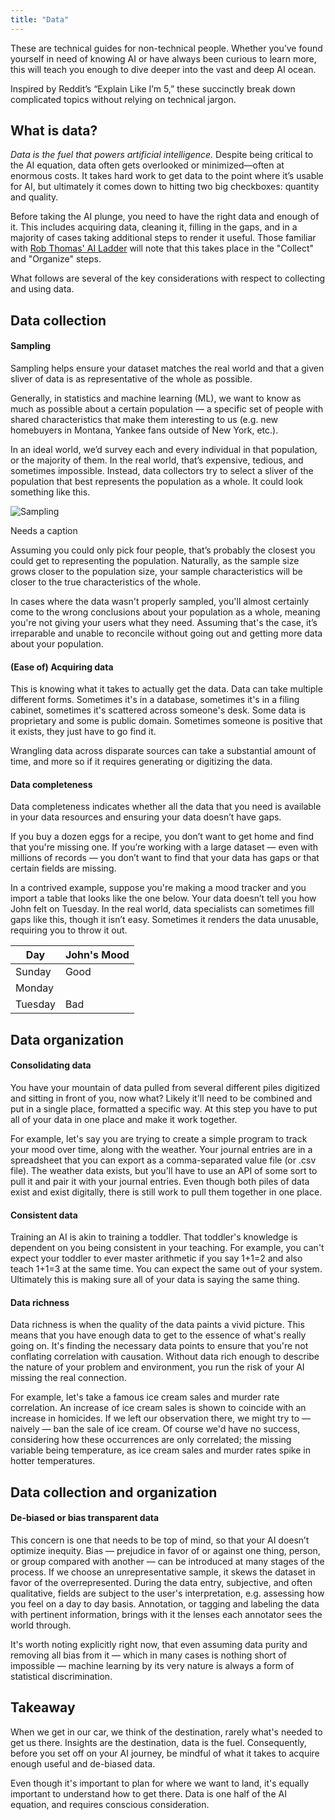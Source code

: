 ```yaml
---
title: "Data"
---
```


<PageDescription>

  These are technical guides for non-technical people. Whether you’ve found yourself in need of knowing AI or have always been curious to learn more, this will teach you enough to dive deeper into the vast and deep AI ocean.

  Inspired by Reddit’s “Explain Like I’m 5,” these succinctly break down complicated topics without relying on technical jargon.

</PageDescription>

## What is data?

*Data is the fuel that powers artificial intelligence.* Despite being critical to the AI equation, data often gets overlooked or minimized—often at enormous costs. It takes hard work to get data to the point where it’s usable for AI, but ultimately it comes down to hitting two big checkboxes: quantity and quality.

Before taking the AI plunge, you need to have the right data and enough of it. This includes acquiring data, cleaning it, filling in the gaps, and in a majority of cases taking additional steps to render it useful. Those familiar with [Rob Thomas' AI Ladder](https://video.cube365.net/c/910697) will note that this takes place in the "Collect" and "Organize" steps.

What follows are several of the key considerations with respect to collecting and using data.

## Data collection
#### Sampling

Sampling helps ensure your dataset matches the real world and that a given sliver of data is as representative of the whole as possible.

Generally, in statistics and machine learning (ML), we want to know as much as possible about a certain population — a specific set of people with shared characteristics that make them interesting to us (e.g. new homebuyers in Montana, Yankee fans outside of New York, etc.).

In an ideal world, we’d survey each and every individual in that population, or the majority of them. In the real world, that’s expensive, tedious, and sometimes impossible. Instead, data collectors try to select a sliver of the population that best represents the population as a whole. It could look something like this.

<Row>
<Column colLg={12}>

![Sampling](../../images/basics/data/Image_1.png)

<Caption fullWidth>
  Needs a caption
</Caption>
</Column>
</Row>

Assuming you could only pick four people, that’s probably the closest you could get to representing the population. Naturally, as the sample size grows closer to the population size, your sample characteristics will be closer to the true characteristics of the whole.

In cases where the data wasn't properly sampled, you'll almost certainly come to the wrong conclusions about your population as a whole, meaning you're not giving your users what they need. Assuming that's the case, it’s irreparable and unable to reconcile without going out and getting more data about your population.

#### (Ease of) Acquiring data

This is knowing what it takes to actually get the data. Data can take multiple different forms. Sometimes it's in a database, sometimes it's in a filing cabinet, sometimes it's scattered across someone's desk. Some data is proprietary and some is public domain. Sometimes someone is positive that it exists, they just have to go find it.

Wrangling data across disparate sources can take a substantial amount of time, and more so if it requires generating or digitizing the data.

#### Data completeness

Data completeness indicates whether all the data that you need is available in your data resources and ensuring your data doesn’t have gaps.

If you buy a dozen eggs for a recipe, you don’t want to get home and find that you're missing one. If you’re working with a large dataset — even with millions of records — you don’t want to find that your data has gaps or that certain fields are missing.

In a contrived example, suppose you're making a mood tracker and you import a table that looks like the one below. Your data doesn’t tell you how John felt on Tuesday. In the real world, data specialists can sometimes fill gaps like this, though it isn’t easy. Sometimes it renders the data unusable, requiring you to throw it out.

| Day     | John's Mood |
| ------- | ----------  |
| Sunday  | Good        |
| Monday  |             |
| Tuesday | Bad         |



## Data organization
#### Consolidating data

You have your mountain of data pulled from several different piles digitized and sitting in front of you, now what? Likely it'll need to be combined and put in a single place, formatted a specific way. At this step you have to put all of your data in one place and make it work together.

For example, let's say you are trying to create a simple program to track your mood over time, along with the weather. Your journal entries are in a spreadsheet that you can export as a comma-separated value file (or .csv file). The weather data exists, but you'll have to use an API of some sort to pull it and pair it with your journal entries. Even though both piles of data exist and exist digitally, there is still work to pull them together in one place.

#### Consistent data

Training an AI is akin to training a toddler. That toddler's knowledge is dependent on you being consistent in your teaching. For example, you can't expect your toddler to ever master arithmetic if you say 1+1=2 and also teach 1+1=3 at the same time. You can expect the same out of your system. Ultimately this is making sure all of your data is saying the same thing.

#### Data richness

Data richness is when the quality of the data paints a vivid picture. This means that you have enough data to get to the essence of what's really going on. It's finding the necessary data points to ensure that you're not conflating correlation with causation. Without data rich enough to describe the nature of your problem and environment, you run the risk of your AI missing the real connection.

For example, let's take a famous ice cream sales and murder rate correlation. An increase of ice cream sales is shown to coincide with an increase in homicides. If we left our observation there, we might try to — naively — ban the sale of ice cream. Of course we'd have no success, considering how these occurrences are only correlated; the missing variable being temperature, as ice cream sales and murder rates spike in hotter temperatures.


## Data collection and organization
#### De-biased or bias transparent data

This concern is one that needs to be top of mind, so that your AI doesn’t optimize inequity. Bias — prejudice in favor of or against one thing, person, or group compared with another — can be introduced at many stages of the process. If we choose an unrepresentative sample, it skews the dataset in favor of the overrepresented. During the data entry, subjective, and often qualitative, fields are subject to the user's interpretation, e.g. assessing how you feel on a day to day basis. Annotation, or tagging and labeling the data with pertinent information, brings with it the lenses each annotator sees the world through.

It's worth noting explicitly right now, that even assuming data purity and removing all bias from it — which in many cases is nothing short of impossible — machine learning by its very nature is always a form of statistical discrimination.

## Takeaway
When we get in our car, we think of the destination, rarely what's needed to get us there. Insights are the destination, data is the fuel. Consequently, before you set off on your AI journey, be mindful of what it takes to acquire enough useful and de-biased data.

Even though it's important to plan for where we want to land, it's equally important to understand how to get there. Data is one half of the AI equation, and requires conscious consideration.
